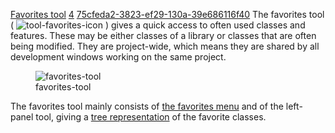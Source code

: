 [[Property:title|Favorites tool]]
[[Property:weight|4]]
[[Property:uuid|75cfeda2-3823-ef29-130a-39e686116f40]]
The favorites tool (  [[Image:tool-favorites-icon]] ) gives a quick access to often used classes and features. These may be either classes of a library or classes that are often being modified. They are project-wide, which means they are shared by all development windows working on the same project. 

[[Image:favorites-tool]]  

The favorites tool mainly consists of [[Favorites menu|the favorites menu]]  and of the left-panel tool, giving a [[Favorites tree|tree representation]]  of the favorite classes. 

